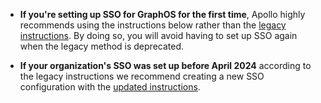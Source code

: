 <Tip>

- **If you're setting up SSO for GraphOS for the first time**, Apollo highly recommends using the instructions below rather than the [legacy instructions](#legacy-setup). By doing so, you will avoid having to set up SSO again when the legacy method is deprecated.

- **If your organization's SSO was set up before April 2024** according to the legacy instructions we recommend creating a new SSO configuration with the [updated instructions](#setup).

</Tip>
